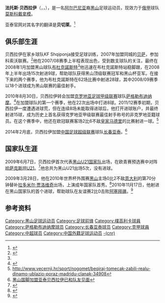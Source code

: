 {{noteta|G1=足球}}{{infobox Football biography
| name          = 法托斯·贝西拉伊<br>{{lang|sr|Фатос Бећирај}}
| fullname       = 
| image          = [[File:Fatos_Beqiraj_2011.jpg|200px]]
| birth_date    = {{birth date and age|1988|5|5|df=y}}
| birth_place = [[南斯拉夫社会主义联邦共和国|南斯拉夫]][[佩奇_(科索沃)|佩奇]]
| height         = {{height|m=1.83|precision=0}}
| position       = [[前锋_(足球)|前锋]]
| currentclub    = [[莫斯科戴拿模足球會|莫斯科戴拿模]]
| clubnumber     = 21
| youthyears1    = 2005–2007
| youthclubs1    = KF Shqiponja
| years1     = 2007     | clubs1 = [[KF_Besa|贝萨]]   | caps1 = |goals1 = 
| years2     = 2008–2010| clubs2 = [[布杜克諾斯特足球俱樂部|布杜克諾斯特]]| caps2 = 81 |goals2 = 39
| years3     = 2010–2014    | clubs3 = [[萨格勒布迪纳摩足球俱乐部|萨格勒布迪纳摩]]| caps3 = 90 |goals3 = 30
| years4     = 2014–2015    | clubs4 = [[长春亚泰足球俱乐部|长春亚泰]] | caps4 = 28 |goals4 = 7
| years5     = 2015–2016    | clubs5 = [[明斯克戴拿模足球會|明斯克戴拿模]] | caps5 = 23 |goals5 = 9
| years6     = 2016–    | clubs6 = [[莫斯科戴拿模足球會|莫斯科戴拿模]] | caps6 = 25 |goals6 = 5
| nationalyears1 = 2009–2010
| nationalteam1  = [[黑山21歲以下國家足球隊|黑山U21]]
| nationalcaps1  = 5
| nationalgoals1 = 0
| nationalyears2 = 2009–
| nationalteam2  = [[黑山國家足球隊|黑山]]
| nationalcaps2  = 25
| nationalgoals2 = 3
| pcupdate =  2016年10月2日
| ntupdate =  2014年2月28日
}}
'''法托斯·贝西拉伊'''（'''{{lang-sr|Фатос Бећирај}}'''，'''{{lang-sq|Fatos Beqiraj}}'''，{{bd|1988年|5月5日|||catIdx=Beciraj, Fatos}}），是一名[[阿尔巴尼亚|阿尔巴尼亚]]裔[[黑山|黑山]]足球运动员，现效力于[[俄甲|俄甲]]球队[[莫斯科戴拿模足球會|莫斯科戴拿模]]。

亚泰官网对其名字的翻译是'''贝切莱'''。<ref>{{cite web |url=http://www.yataifc.cn/news/2014-03-01/1052683.html |title=存档副本 |accessdate=2014-03-10 |deadurl=yes |archiveurl=https://web.archive.org/web/20140310184714/http://www.yataifc.cn/news/2014-03-01/1052683.html |archivedate=2014-03-10 }}</ref>

==俱乐部生涯==
贝西拉伊在家乡球队KF Shqiponja接受足球训练，2007年加盟同城的[[KF_Besa|贝萨]]，参加科索沃联赛。<ref name="transfers">{{cite web|url=http://www.transfermarkt.de/en/fatos-beciraj/transfers/spieler_66784.html|title=Fatos Beciraj – Player changes, player transfers|publisher=Transfermarkt.de|accessdate=30 August 2010|language=de|archive-date=2010-09-06|archive-url=https://web.archive.org/web/20100906020511/http://transfermarkt.de/en/fatos-beciraj/transfers/spieler_66784.html|dead-url=yes}}</ref>他在2007/08赛季上半程表现出色，受到数支球队的关注，最终在2008年1月加盟黑山球队[[布杜克諾斯特足球俱樂部|布杜克諾斯特]]<ref name="transfers"/>他迅速在布杜克諾斯特站稳脚跟，在2008年上半年出场15次射进9球，帮助球队获得黑山顶级联赛冠军和黑山杯亚军。在接下来的两个赛季，他为布杜克諾斯特在62场比赛中射进28球，其中2008/09赛季以18个进球成为黑山联赛的最佳射手。

2010年8月30日，贝西拉伊转会加盟[[克罗地亚足球甲级联赛|克罗地亚足球甲级联赛]]球队[[萨格勒布迪纳摩足球俱乐部|萨格勒布迪纳摩]]。<ref name="dinamo">{{cite web|url=http://www.nk-dinamo.hr/vijest/prikaz/2564/default.aspx|title=Modre redove pojačao i Bećiraj!|date=30 August 2010|publisher=NK Dinamo Zagreb|language=hr|accessdate=30 August 2010|deadurl=yes|archiveurl=https://web.archive.org/web/20101125082329/http://www.nk-dinamo.hr/vijest/prikaz/2564/Default.aspx|archivedate=2010年11月25日}}</ref>在加盟球队的第一个赛季，他在22次出场中打进8球。2011/12赛季初期，贝西拉伊一度遭遇进球荒，但在连续8场未能取得进球后，他打开进球账户，并最终射进15球，成为历史上首名获得克罗地亚甲级联赛最佳射手称号的非克罗地亚籍球员。在这个赛季中，他还在欧冠联赛客场2比6不敌[[皇家马德里足球俱乐部|皇家马德里]]的比赛射进一球。<ref>http://www.vecernji.hr/sport/nogomet/beqiraj-tomecak-zabili-realu-dinamo-ublazio-poraz-madridu-clanak-34908</ref>

2014年2月底，贝西拉伊加盟[[中国足球超级联赛|中国足球超级联赛]]球队[[长春亚泰足球俱乐部|长春亚泰]]。<ref>[http://news.163.com/14/0301/02/9M7H7N0P00014Q4P.html 黑山国脚加盟亚泰贝西拉伊已和队友见面]{{Dead link|date=2020年1月 |bot=InternetArchiveBot |fix-attempted=yes }}</ref>

==国家队生涯==
2009年6月7日，贝西拉伊首次代表[[黑山21歲以下國家足球隊|黑山U21国家队]]出场，在欧青赛预选赛中对阵[[哈萨克21岁以下国家足球队|哈萨克斯坦U21]]。<ref name="fatosmontenegro">{{cite web|url=http://fscg.co.me/index.php?option=com_joomleague&view=player&p=15&tid=79&pid=136&Itemid=180|title=About Fatos Bećiraj|publisher=Football Association of Montenegro|language=cnr|accessdate=30 August 2010|archive-date=2011-10-05|archive-url=https://web.archive.org/web/20111005184547/http://fscg.co.me/index.php?option=com_joomleague&view=player&p=15&tid=79&pid=136&Itemid=180|dead-url=no}}</ref>他总共为黑山U21出场5次，没有进球。

2009年3月28日，他在2010年世界杯外围赛[[黑山國家足球隊|黑山]]主场0比2不敌[[意大利国家足球队|意大利]]的第70分钟替补[[拉多米尔·贾洛维奇|拉多米尔·贾洛维奇]]出场，上演成年国家队首秀。<ref name="italydebut">{{cite web|url=http://www.fifa.com/worldcup/preliminaries/europe/matches/round=250471/match=300041118/report.html|title=Montenegro – Italy Match Report|date=28 March 2009|work=[[FIFA|FIFA]]|accessdate=30 August 2010|archive-date=2010-05-14|archive-url=https://web.archive.org/web/20100514131032/http://www.fifa.com/worldcup/preliminaries/europe/matches/round=250471/match=300041118/report.html|dead-url=yes}}</ref>2010年11月17日，他射进在黑山国家队的首个进球，帮助球队在友谊赛2比0击败[[阿塞拜疆国家足球队|阿塞拜疆]]。<ref>{{cite web | url = http://fscg.co.me/201011171479/Vijesti-Selekcije/pobjeda-za-kraj-uspjene-godine.html | title = Pobjeda za kraj uspješne godine | language = sr | date = 17 November 2010 | accessdate = 18 November 2010 | publisher = fscg.co.me | archive-date = 2010-11-26 | archive-url = https://web.archive.org/web/20101126074939/http://fscg.co.me/201011171479/Vijesti-Selekcije/pobjeda-za-kraj-uspjene-godine.html | dead-url = no }}</ref>

==参考资料==
{{reflist}}
{{2014年中超分类名单长春}}

{{DEFAULTSORT:Beciraj, Fatos}}
[[Category:黑山足球运动员|Category:黑山足球运动员]]
[[Category:足球前锋|Category:足球前锋]]
[[Category:樸高利卡球員|Category:樸高利卡球員]]
[[Category:萨格勒布迪纳摩球员|Category:萨格勒布迪纳摩球员]]
[[Category:长春亚泰球员|Category:长春亚泰球员]]
[[Category:克甲球員|Category:克甲球員]]
[[Category:中超球员|Category:中超球员]]
[[Category:中国外籍足球运动员|Category:中国外籍足球运动员]]
[[Category:引文格式1维护：未识别语文类型|-(cnr)]]